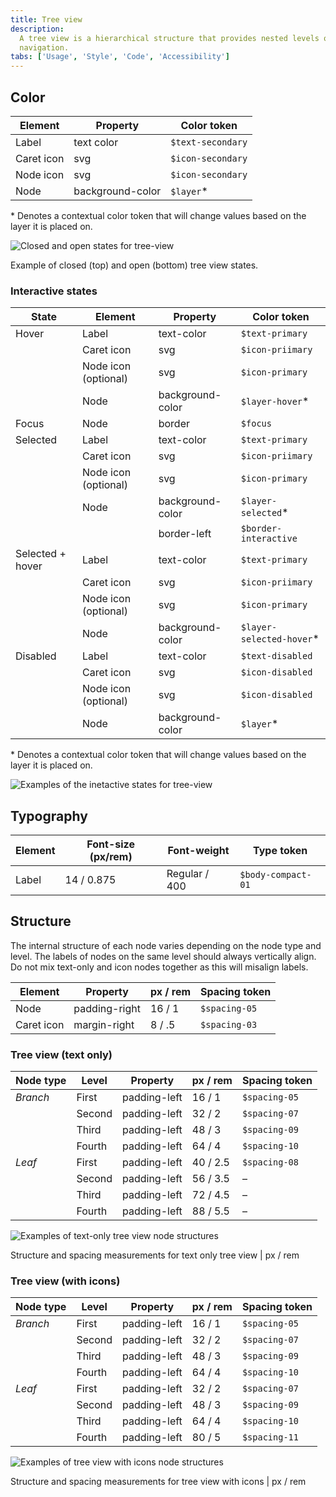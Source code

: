 ```yaml
---
title: Tree view
description:
  A tree view is a hierarchical structure that provides nested levels of
  navigation.
tabs: ['Usage', 'Style', 'Code', 'Accessibility']
---
```


## Color

| Element    | Property         | Color token       |
| ---------- | ---------------- | ----------------- |
| Label      | text color       | `$text-secondary` |
| Caret icon | svg              | `$icon-secondary` |
| Node icon  | svg              | `$icon-secondary` |
| Node       | background-color | `$layer`\*        |

<Caption>
  * Denotes a contextual color token that will change values based on the layer
  it is placed on.
</Caption>

<Row>
<Column colLg={8}>

![Closed and open states for tree-view](images/tree-view-style-1.png)

</Column>
</Row>

<Caption>Example of closed (top) and open (bottom) tree view states.</Caption>

### Interactive states

| State            | Element              | Property         | Color token               |
| ---------------- | -------------------- | ---------------- | ------------------------- |
| Hover            | Label                | text-color       | `$text-primary`           |
|                  | Caret icon           | svg              | `$icon-priimary`          |
|                  | Node icon (optional) | svg              | `$icon-primary`           |
|                  | Node                 | background-color | `$layer-hover`\*          |
| Focus            | Node                 | border           | `$focus`                  |
| Selected         | Label                | text-color       | `$text-primary`           |
|                  | Caret icon           | svg              | `$icon-priimary`          |
|                  | Node icon (optional) | svg              | `$icon-primary`           |
|                  | Node                 | background-color | `$layer-selected`\*       |
|                  |                      | border-left      | `$border-interactive`     |
| Selected + hover | Label                | text-color       | `$text-primary`           |
|                  | Caret icon           | svg              | `$icon-priimary`          |
|                  | Node icon (optional) | svg              | `$icon-primary`           |
|                  | Node                 | background-color | `$layer-selected-hover`\* |
| Disabled         | Label                | text-color       | `$text-disabled`          |
|                  | Caret icon           | svg              | `$icon-disabled`          |
|                  | Node icon (optional) | svg              | `$icon-disabled`          |
|                  | Node                 | background-color | `$layer`\*                |

<Caption>
  * Denotes a contextual color token that will change values based on the layer
  it is placed on.
</Caption>

<Row>
<Column colLg={12}>

![Examples of the inetactive states for tree-view](images/tree-view-style-2.png)

</Column>
</Row>

## Typography

| Element | Font-size (px/rem) | Font-weight   | Type token         |
| ------- | ------------------ | ------------- | ------------------ |
| Label   | 14 / 0.875         | Regular / 400 | `$body-compact-01` |

## Structure

The internal structure of each node varies depending on the node type and level.
The labels of nodes on the same level should always vertically align. Do not mix
text-only and icon nodes together as this will misalign labels.

| Element    | Property      | px / rem | Spacing token |
| ---------- | ------------- | -------- | ------------- |
| Node       | padding-right | 16 / 1   | `$spacing-05` |
| Caret icon | margin-right  | 8 / .5   | `$spacing-03` |

### Tree view (text only)

| Node type | Level  | Property     | px / rem | Spacing token |
| --------- | ------ | ------------ | -------- | ------------- |
| _Branch_  | First  | padding-left | 16 / 1   | `$spacing-05` |
|           | Second | padding-left | 32 / 2   | `$spacing-07` |
|           | Third  | padding-left | 48 / 3   | `$spacing-09` |
|           | Fourth | padding-left | 64 / 4   | `$spacing-10` |
| _Leaf_    | First  | padding-left | 40 / 2.5 | `$spacing-08` |
|           | Second | padding-left | 56 / 3.5 | –             |
|           | Third  | padding-left | 72 / 4.5 | –             |
|           | Fourth | padding-left | 88 / 5.5 | –             |

<div className="image--fixed">

![Examples of text-only tree view node structures](images/tree-view-style-3.png)

</div>

<Caption>
  Structure and spacing measurements for text only tree view | px / rem
</Caption>

### Tree view (with icons)

| Node type | Level  | Property     | px / rem | Spacing token |
| --------- | ------ | ------------ | -------- | ------------- |
| _Branch_  | First  | padding-left | 16 / 1   | `$spacing-05` |
|           | Second | padding-left | 32 / 2   | `$spacing-07` |
|           | Third  | padding-left | 48 / 3   | `$spacing-09` |
|           | Fourth | padding-left | 64 / 4   | `$spacing-10` |
| _Leaf_    | First  | padding-left | 32 / 2   | `$spacing-07` |
|           | Second | padding-left | 48 / 3   | `$spacing-09` |
|           | Third  | padding-left | 64 / 4   | `$spacing-10` |
|           | Fourth | padding-left | 80 / 5   | `$spacing-11` |

<Row>
<Column colLg={12}>

![Examples of tree view with icons node structures](images/tree-view-style-4.png)

</Column>
</Row>

<Caption>
  Structure and spacing measurements for tree view with icons | px / rem
</Caption>
